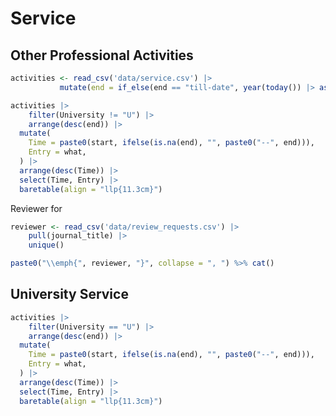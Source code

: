 # Service


## Other Professional Activities
```r

activities <- read_csv('data/service.csv') |>
           mutate(end = if_else(end == "till-date", year(today()) |> as.character(), end))

activities |>
    filter(University != "U") |>
    arrange(desc(end)) |>
  mutate(
    Time = paste0(start, ifelse(is.na(end), "", paste0("--", end))),
    Entry = what,
  ) |>
  arrange(desc(Time)) |>
  select(Time, Entry) |>
  baretable(align = "llp{11.3cm}")


```

Reviewer for

```r
reviewer <- read_csv('data/review_requests.csv') |>
    pull(journal_title) |>
    unique()

paste0("\\emph{", reviewer, "}", collapse = ", ") %>% cat()
```

## University Service

```r
activities |>
    filter(University == "U") |>
    arrange(desc(end)) |>
  mutate(
    Time = paste0(start, ifelse(is.na(end), "", paste0("--", end))),
    Entry = what,
  ) |>
  arrange(desc(Time)) |>
  select(Time, Entry) |>
  baretable(align = "llp{11.3cm}")

```
